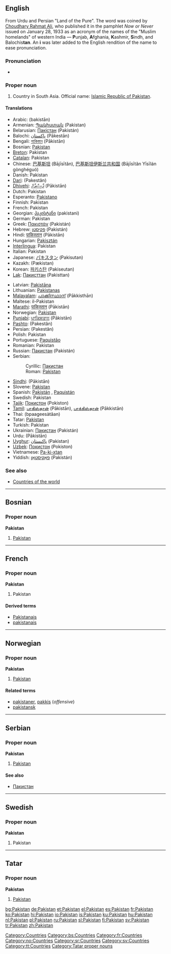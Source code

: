 ==English==
{{wikipedia}}

From Urdu and Persian {{FAchar|[[پاکستان]]}} "Land of the Pure".  The word was coined by [[w:Choudhary Rahmat Ali|Choudhary Rahmat Ali]], who published it in the pamphlet ''Now or Never'' issued on January 28, 1933 as an acronym of the names of the "Muslim homelands" of western India — '''P'''unjab, '''A'''fghania, '''K'''ashmir, '''S'''indh,  and Balochis'''tan'''. An '''i''' was later added to the English rendition of the name to ease pronunciation.

===Pronunciation===
*{{IPA|/ˈpaːkɪst̪aːn/}}

===Proper noun===
{{en-proper noun}}

# Country in South Asia. Official name: [[w:Islamic Republic of Pakistan|Islamic Republic of Pakistan]].

====Translations====
{{top}}
*Arabic: {{ARchar|[[باكستان]]}} (bakistān)
*Armenian: [[Պակիստան]] (Pakistan)
*Belarusian: [[Пакістан]] (Pakistán) {{m}}
*Balochi: [[پاکستان]] (Pākestān)
*Bengali: [[পাকিস্তান]] (Pākistān)
*Bosnian: [[Pakistan#Bosnian|Pakistan]] {{m}}
*[[Breton]]: Pakistan
*[[Catalan]]: Pakistan
*Chinese: [[巴基斯坦]] (Bājīsītǎn), [[巴基斯坦伊斯兰共和国]] (Bājīsītǎn Yīsīlán gònghéguó)
*Danish: Pakistan
*[[Dari]]: {{FAchar|[[پاکستان]]}} (Pakestân)
*[[Dhivehi]]: [[ޕާކިސްތާން]] (Pākistān)
*Dutch: Pakistan
*Esperanto: [[Pakistano]]
*Finnish: Pakistan
*French: Pakistan {{m}}
*Georgian: [[პაკისტანი]] (pakistani)
*German: Pakistan
*Greek: [[Πακιστάν]] (Pakistán)
*Hebrew: [[פקיסטן]] (Pakistán)
*Hindi: [[पाकिस्तान]] (Pākistān)
*Hungarian: [[Pakisztán]]
*[[Interlingua]]: Pakistan
*Italian: Pakistan {{m}}
*Japanese: [[パキスタン]] (Pakisutan)
*Kazakh: {{RUchar|[[Пәкістан]]}} (Pækistan)
*Korean: [[파키스탄]] (Pakiseutan)
*[[Lak]]: [[Пакисттан]] (Pakisttan)
{{mid}}
*Latvian: [[Pakistāna]]
*Lithuanian: [[Pakistanas]]
*[[Malayalam]]: [[പാക്കിസ്ഥാന്]] (Pākkisthān)
*Maltese: il-Pakistan
*[[Marathi]]: [[पाकिस्तान]] (Pākistān)
*Norwegian: [[#Norwegian|Pakistan]]
*[[Punjabi]]: [[ਪਾਕਿਸਤਾਨ]] (Pākistān)
*[[Pashto]]: {{FAchar|[[پاکستان]]}} (Pakestân)
*Persian: {{FAchar|[[پاکستان]]}} (Pakestân)
*Polish: Pakistan
*Portuguese: [[Paquistão]] {{m}}
*Romanian: Pakistan {{n}}
*Russian: [[Пакистан]] (Pakistán) {{m}}
*Serbian:
*:Cyrillic: [[Пакистан#Serbian|Пакистан]] {{m}}
*:Roman: [[Pakistan#Serbian|Pakistan]] {{m}}
*[[Sindhi]]: {{SDchar|[[پاڪستان]]}} (Pākistān)
*Slovene: [[Pakistan]] {{m}}
*Spanish: [[Pakistán]] {{m}}, [[Paquistán]] {{m}}
*Swedish: Pakistan
*[[Tajik]]: [[Покистон]] (Pokiston)
*[[Tamil]]: [[பாகிஸ்தான்]] (Pākistān), [[பாக்கிஸ்தான்]] (Pākkistān)
*Thai: {{THchar|[[ปากีสถาน]]}} (bpaageesàtăan)
*Tatar: [[Pakistan#Tatar|Pakistan]]
*Turkish: Pakistan
*Ukrainian: [[Пакистан#Ukrainian|Пакистан]] (Pakistán) {{m}}
*Urdu: {{URchar|[[پاکستان]]}} (Pākistān)
*[[Uyghur]]: [[ﭘﺎﻛﯩﺴﺘﺎﻥ]] (Pakistan)
*[[Uzbek]]: [[Покистон]] (Pokiston)
*Vietnamese: [[Pa-ki-xtan]]
*Yiddish: [[פאַקיסטאַן]] (Pakistán)
{{bottom}}

===See also===
* [[Countries of the world]]

[[Category:Countries]]

----

==Bosnian==

===Proper noun===
'''Pakistan''' {{m}}

# [[Pakistan#English|Pakistan]]

[[Category:bs:Countries]]

----

==French==

===Proper noun===
'''Pakistan''' {{m}}

# Pakistan

====Derived terms====
*[[Pakistanais]]
*[[pakistanais]]

[[Category:fr:Countries]]

----

==Norwegian==

===Proper noun===
'''Pakistan'''

# [[#English|Pakistan]]

====Related terms====
*[[pakistaner]], [[pakkis]] (''offensive'')
*[[pakistansk]]

[[Category:no:Countries]]

----

==Serbian==

===Proper noun===
'''Pakistan''' {{m}}

# [[Pakistan#English|Pakistan]]

====See also====
*[[Пакистан#Serbian|Пакистан]]

[[Category:sr:Countries]]

----

==Swedish==

===Proper noun===
'''Pakistan'''

# Pakistan

[[Category:sv:Countries]]

----

==Tatar==

===Proper noun===
'''Pakistan'''

# [[Pakistan#English|Pakistan]]

[[Category:tt:Countries]]
[[Category:Tatar proper nouns]]

[[bg:Pakistan]]
[[de:Pakistan]]
[[et:Pakistan]]
[[el:Pakistan]]
[[es:Pakistan]]
[[fr:Pakistan]]
[[ko:Pakistan]]
[[hi:Pakistan]]
[[io:Pakistan]]
[[is:Pakistan]]
[[ku:Pakistan]]
[[hu:Pakistan]]
[[nl:Pakistan]]
[[pl:Pakistan]]
[[ru:Pakistan]]
[[sl:Pakistan]]
[[fi:Pakistan]]
[[sv:Pakistan]]
[[tr:Pakistan]]
[[zh:Pakistan]]